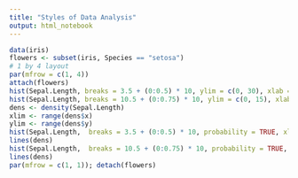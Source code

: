 ```yaml
---
title: "Styles of Data Analysis"
output: html_notebook
---
```



```r
data(iris)
flowers <- subset(iris, Species == "setosa")
# 1 by 4 layout
par(mfrow = c(1, 4))
attach(flowers)
hist(Sepal.Length, breaks = 3.5 + (0:0.5) * 10, ylim = c(0, 30), xlab = "Sepal length (cm)", main = "A: breaks at 3.5 + (0:0.5) * 10")
hist(Sepal.Length, breaks = 10.5 + (0:0.75) * 10, ylim = c(0, 15), xlab = "Sepal length (cm)", main = "B: breaks at 10.5 + (0:0.5) * 10 ")
dens <- density(Sepal.Length)
xlim <- range(dens$x)
ylim <- range(dens$y)
hist(Sepal.Length,  breaks = 3.5 + (0:0.5) * 10, probability = TRUE, xlim = xlim, ylim = ylim, xlab = "Sepal length (cm)", main = "C: breaks at 3.5 + (0:0.5) * 10")
lines(dens)
hist(Sepal.Length,  breaks = 10.5 + (0:0.75) * 10, probability = TRUE, xlim = xlim, ylim = ylim, xlab = "Sepal length (cm)", main = "D breaks at 10.5 + (0:0.5) * 10")
lines(dens)
par(mfrow = c(1, 1)); detach(flowers)
```


